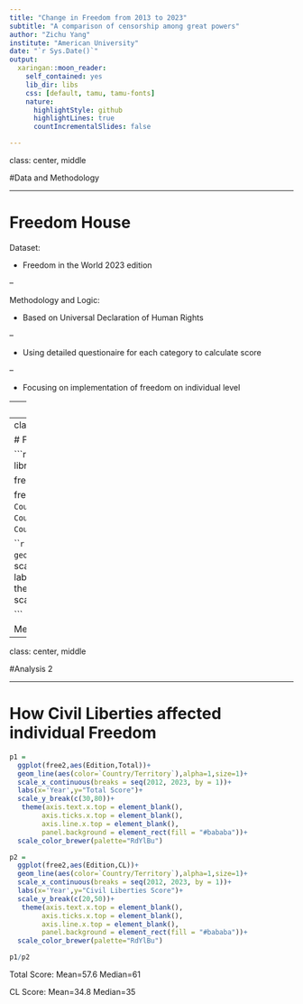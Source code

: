 ---
title: "Change in Freedom from 2013 to 2023"
subtitle: "A comparison of censorship among great powers"
author: "Zichu Yang"
institute: "American University"
date: "`r Sys.Date()`"
output:
  xaringan::moon_reader:
    self_contained: yes
    lib_dir: libs
    css: [default, tamu, tamu-fonts]
    nature:
      highlightStyle: github
      highlightLines: true
      countIncrementalSlides: false

---
class: center, middle

#Data and Methodology


---

# Freedom House

Dataset: 

- Freedom in the World 2023 edition

--

Methodology and Logic:

- Based on Universal Declaration of Human Rights

--

- Using detailed questionaire for each category to calculate score

--

- Focusing on implementation of freedom on individual level 

---
class: center, middle

#Analysis 1


---
class: middle

# Freedom of Expression and Belief

```{r setup, eval=TRUE, include=FALSE}
library(tidyverse)
library(readxl)
library(patchwork)
library(ggbreak)

free = read_excel('freedomhouse.xlsx')

free2 = 
  filter(free, `Country/Territory`=='China'|
           `Country/Territory`=='Russia'|
           `Country/Territory`=='France'|
           `Country/Territory`=='United States'|
           `Country/Territory`=='United Kingdom')
```

```{r, fig.asp = 3/4, fig.align = 'center', eval=TRUE, include=TRUE,echo=FALSE, message=FALSE, warning=FALSE, out.width='80%', dpi=200}

ggplot(free2,aes(Edition,D))+
  geom_line(aes(color=`Country/Territory`),alpha=1,size=1.5)+
  scale_x_continuous(breaks = seq(2012, 2023, by = 1))+
  labs(x='Year',y="Freedom of Expression and Belief")+
  theme(panel.background = element_rect(fill = "#bababa"))+
  scale_color_brewer(palette="RdYlBu")

```

Mean: 10.5  Median: 12  Max: 16  Min: 0

---
class: center, middle

#Analysis 2


---

# How Civil Liberties affected individual Freedom

```{r, fig.asp = 3/4, fig.align = 'center', eval=TRUE, include=TRUE,echo=FALSE, message=FALSE, warning=FALSE, out.width='70%', dpi=200}
p1 = 
  ggplot(free2,aes(Edition,Total))+
  geom_line(aes(color=`Country/Territory`),alpha=1,size=1)+
  scale_x_continuous(breaks = seq(2012, 2023, by = 1))+
  labs(x='Year',y="Total Score")+
  scale_y_break(c(30,80))+
   theme(axis.text.x.top = element_blank(),
        axis.ticks.x.top = element_blank(),
        axis.line.x.top = element_blank(),
        panel.background = element_rect(fill = "#bababa"))+
  scale_color_brewer(palette="RdYlBu")

p2 =
  ggplot(free2,aes(Edition,CL))+
  geom_line(aes(color=`Country/Territory`),alpha=1,size=1)+
  scale_x_continuous(breaks = seq(2012, 2023, by = 1))+
  labs(x='Year',y="Civil Liberties Score")+
  scale_y_break(c(20,50))+
   theme(axis.text.x.top = element_blank(),
        axis.ticks.x.top = element_blank(),
        axis.line.x.top = element_blank(),
        panel.background = element_rect(fill = "#bababa"))+
  scale_color_brewer(palette="RdYlBu")

p1/p2
```
Total Score: Mean=57.6 Median=61

CL Score: Mean=34.8 Median=35
